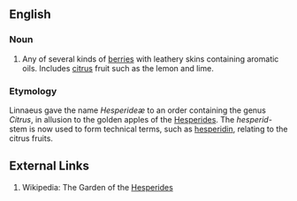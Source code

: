 ==English==

===Noun===
# Any of several kinds of [[berry|berries]] with leathery skins containing aromatic oils. Includes [[citrus]] fruit such as the lemon and lime.

=== Etymology ===

Linnaeus gave the name ''Hesperideæ'' to an order containing the genus ''Citrus'', in allusion to the golden apples of the [[w:Hesperides|Hesperides]].  The ''hesperid-'' stem is now used to form technical terms, such as [[hesperidin]], relating to the citrus fruits.

== External Links ==

# Wikipedia: The Garden of the [[w:Hesperides|Hesperides]]